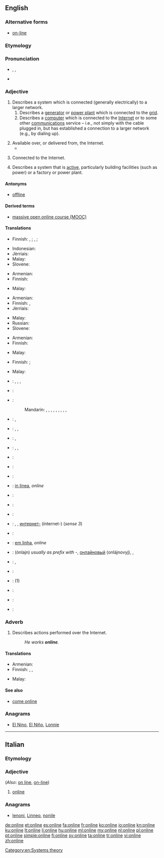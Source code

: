 {{also|on line}}
==English==
{{wikipedia}}

===Alternative forms===
* [[on-line]]

===Etymology===
{{compound|on|line}}

===Pronunciation===
* {{enPR|ŏn'līn"}}, {{IPA|/ˈɒnˌlaɪn/}}, {{X-SAMPA|/"Qn%laIn/}}
* {{audio|En-us-online.ogg|Audio (US)}}

===Adjective===
{{en-adj}}

# Describes a system which is connected (generally electrically) to a larger network.
## Describes a [[generator]] or [[power plant]] which is connected to the [[grid]].
## Describes a [[computer]] which is connected to the [[Internet]] or to some other [[communications]] service – i.e., not simply with the cable plugged in, but has established a connection to a larger network (e.g., by dialing up).
##: {{usex|Is this modem '''online'''?}}
# Available over, or delivered from, the Internet.
#* {{quote-magazine|title=No hiding place
|date=2013-05-25|volume=407|issue=8837|page=74|magazine={{w|The Economist}}
|url=http://www.economist.com/news/science-and-technology/21578357-plan-assess-peoples-personal-characteristics-their-twitter-streams-no
|passage=In America alone, people spent $170 billion on “direct marketing”—junk mail of both the physical and electronic varieties—last year. Yet of those who received unsolicited adverts through the post, only 3% bought anything as a result. If the bumf arrived electronically, the take-up rate was 0.1%. And for '''online''' adverts the “conversion” into sales was a minuscule 0.01%.}}
#: {{usex|I prefer to read the '''online''' newspapers.}}
# Connected to the Internet.
#: {{usex|I'll be '''online''' tonight, so I'll be able to reply to your email.}}
# Describes a system that is [[active]], particularly building facilities (such as power) or a factory or power plant.
#: {{usex|The power is '''online'''.}}
#: {{usex|Once this factory comes '''online,''' it will double car production in our country!}}

====Antonyms====
* {{sense|connected to larger network}} [[offline]]

====Derived terms====
* [[MOOC|massive open online course (MOOC)]]

====Translations====
{{trans-top|connected to a network}}
* Finnish: {{t+|fi|verkko|alt=verkossa}}, {{t+|fi|online}} {{qualifier|computer}}; {{t+|fi|seinä|alt=seinässä}} {{qualifier|small electric appliance}}‚ {{t+|fi|verkko|alt=verkossa}} {{qualifier|electric machinery}}; {{t-|fi|kytketty|alt=kytkettynä}} {{qualifier|coupled, generally}}
{{trans-mid}}
* Indonesian: {{t+|id|daring}}
* Jèrriais: {{tø|roa-jer|brantchi}}
* Malay: {{t-|ms|dalam talian}}
* Slovene: {{t|sl|v omrežju}}
{{trans-bottom}}

{{trans-top|available over the Internet}}
* Armenian: {{t|hy|առցանց|sc=Armn}}
* Finnish: {{t+|fi|verkko|alt=verkko-}}
{{trans-mid}}
* Malay: {{t-|ms|dalam talian}}
{{trans-bottom}}

{{trans-top|connected to the Internet}}
* Armenian: {{t|hy|առցանց|sc=Armn}}
* Finnish: {{t-|fi|verkossa}}, {{t-|fi|netissä}}
* Jèrriais: {{tø|roa-jer|brantchi}}
{{trans-mid}}
* Malay: {{t-|ms|dalam talian}}
* Russian: {{t|ru|в сети|sc=Cyrl}}
* Slovene: {{t|sl|dosegljiv}}
{{trans-bottom}}

{{trans-top|available on a computer system}}
* Armenian: {{t|hy|առցանց|sc=Armn}}
* Finnish: {{t+|fi|online}}
{{trans-mid}}
* Malay: {{t-|ms|dalam talian}}
{{trans-bottom}}

{{trans-top|of a system that is active}}
* Finnish: {{t+|fi|päällä}} {{qualifier|power}}; {{t-|fi|toiminnassa}} {{qualifier|factory etc.}}
{{trans-mid}}
* Malay: {{t-|ms|dalam talian}}
{{trans-bottom}}

{{checktrans-top}}
* {{ttbc|ar}}: {{t-|ar|متصل|tr=muttáSil}},  {{t-|ar|متواجد|tr=mutawaajid}},  {{t-|ar|على الإنترنت|tr=`ala l-'intarnat}},  {{t-|ar|أونلاين|tr='onlayn}}
* {{ttbc|az}}: {{t-|az|onlayn}}
* {{ttbc|cmn}}:
*: Mandarin: {{t|cmn|在線|sc=Hani}},  {{t|cmn|在线|tr=zàixiàn|sc=Hani}},  {{t|cmn|上網|sc=Hani}},  {{t|cmn|上网|tr=shàngwǎng|sc=Hani}},  {{t|cmn|聯機|sc=Hani}},  {{t|cmn|联机|tr=liánjī|sc=Hani}},  {{t|cmn|線上|sc=Hani}},  {{t|cmn|线上|tr=xiànshàng|sc=Hani}},  {{t|cmn|網上|sc=Hani}},  {{t|cmn|网上|tr=wǎngshàng|sc=Hani}}
* {{ttbc|cs}}: {{t-|cs|online}}, {{t-|cs|připojený}}
* {{ttbc|nl}}: {{t+|nl|online}}, {{t+|nl|aangesloten}}, {{t+|nl|verbonden}}
* {{ttbc|fr}}: {{t+|fr|en ligne}},  {{t+|fr|online}}
* {{ttbc|de}}: {{t+|de|eingeschaltet}}, {{t+|de|verbunden}}, {{t+|de|online}}
* {{ttbc|el}}: {{t-|el|σε ροή|tr=se roí|sc=Grek}}
* {{ttbc|hi}}: {{t-|hi|ऑनलाइन|tr=ŏnlā'in}}
* {{ttbc|is}}: {{t-|is|tengdur|m}}
* {{ttbc|ia}}: [[in linea]], ''online''
{{trans-mid}}
* {{ttbc|ja}}: {{t+|ja|オンライン|tr=onrain}}
* {{ttbc|roa-jer}}: {{tø|roa-jer|en lîngne}}
* {{ttbc|ko}}: {{t+|ko|온라인|tr=onlain|sc=Hang}}
* {{ttbc|mk}}: {{t-|mk|на линија|tr=na línija}}, {{t-|mk|вклучен|tr=vklúčen}}, [[интернет]][[-]] (ínternet-) (''sense 3'')
* {{ttbc|mg}}: {{t-|mg|an-tserasera}}
* {{ttbc|pt}}: [[em linha]], ''online''
* {{ttbc|ru}}: {{t+|ru|онлайн}} (ónlajn)  ''usually as prefix with -'', [[онлайновый]] (onlájnovyj),  {{t-|ru|в сети|tr=v setí}},  {{t-|ru|в интернете|tr=v internéte}}
* {{ttbc|sk}}: {{t-|sk|online}}, {{t-|sk|pripojený|m}}
* {{ttbc|es}}: {{t+|es|en línea}}
* {{ttbc|sv}}: {{t-|sv|uppkopplad}} (1)
* {{ttbc|th}}: {{t-|th|ออนไลน์|tr=on-lai}}
* {{ttbc|tr}}: {{t+|tr|çevrimiçi}}
* {{ttbc|vi}}: {{t+|vi|trực tuyến}}
{{trans-bottom}}

===Adverb===
{{en-adv}}

# Describes actions performed over the Internet.
#: ''He works '''online'''.''

====Translations====
{{trans-top|performed over Internet}}
* Armenian: {{t|hy|առցանց|sc=Armn}}
* Finnish: {{t+|fi|verkko|alt=verkossa}}, {{t+|fi|verkko|alt=verkko-}}, {{t+|fi|online|alt=online-}}
{{trans-mid}}
* Malay: {{t-|ms|dalam talian}}
{{trans-bottom}}

====See also====
* [[come online]]

===Anagrams===
* [[El Nino#English|El Nino]], [[El Niño#English|El Niño]], [[Lonnie#English|Lonnie]]

[[Category:en:Systems theory]]

----

==Italian==

===Etymology===
{{etyl|en|it}}

===Adjective===
{{head|it|adjective|invariable}} (''Also'': [[on line]], [[on-line]])

# [[#English|online]]

===Anagrams===
* [[lenoni#Italian|lenoni]], [[Linneo#Italian|Linneo]], [[nonile#Italian|nonile]]

[[de:online]]
[[et:online]]
[[es:online]]
[[fa:online]]
[[fr:online]]
[[ko:online]]
[[io:online]]
[[kn:online]]
[[ku:online]]
[[lt:online]]
[[li:online]]
[[hu:online]]
[[ml:online]]
[[my:online]]
[[nl:online]]
[[pl:online]]
[[pt:online]]
[[simple:online]]
[[fi:online]]
[[sv:online]]
[[ta:online]]
[[tr:online]]
[[vi:online]]
[[zh:online]]